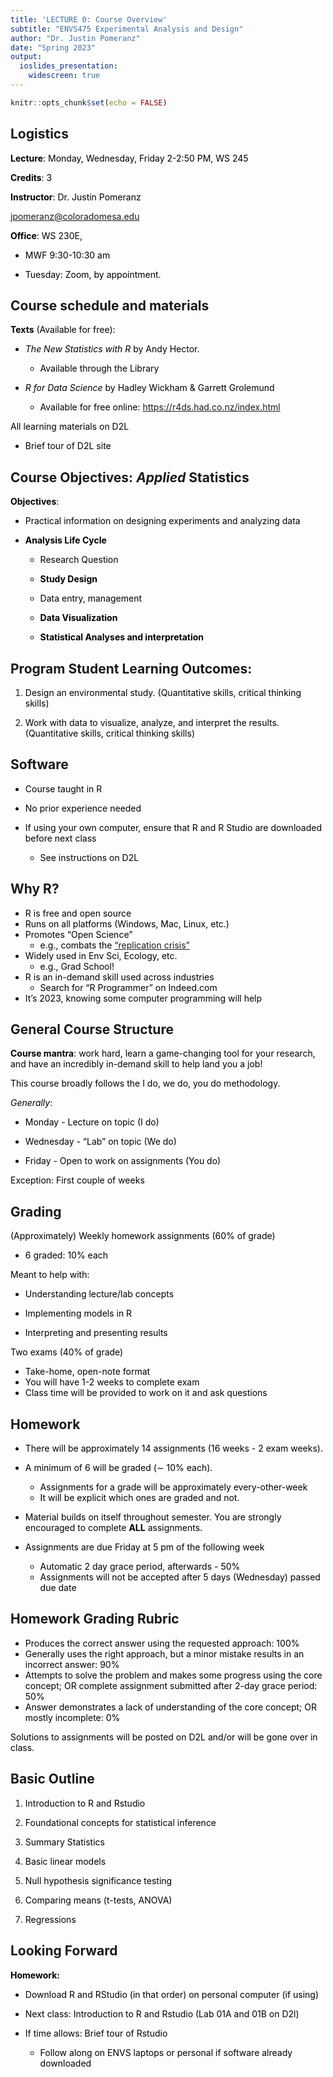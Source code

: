 ```yaml
---
title: 'LECTURE 0: Course Overview'
subtitle: "ENVS475 Experimental Analysis and Design"
author: "Dr. Justin Pomeranz"
date: "Spring 2023"
output: 
  ioslides_presentation:
    widescreen: true
---
```


```r
knitr::opts_chunk$set(echo = FALSE)
```

<style type="text/css">
body p {
  color: #000000;
}
ul {
  color: #000000;
}
</style>

## Logistics

**Lecture**: Monday, Wednesday, Friday 2-2:50 PM, WS 245  

**Credits**: 3  

**Instructor**: Dr. Justin Pomeranz

[jpomeranz@coloradomesa.edu](jpomeranz@coloradomesa.edu)

**Office**: WS 230E, 

* MWF 9:30-10:30 am

* Tuesday: Zoom, by appointment.


## Course schedule and materials

**Texts** (Available for free):

* *The New Statistics with R* by Andy Hector.

  + Available through the Library

* *R for Data Science* by Hadley Wickham & Garrett Grolemund

  + Available for free online: [https://r4ds.had.co.nz/index.html](https://r4ds.had.co.nz/index.html)

All learning materials on D2L

* Brief tour of D2L site

## Course Objectives: *Applied* Statistics

**Objectives**: 

* Practical information on designing experiments and analyzing data 

* **Analysis Life Cycle**

  + Research Question
  
  + **Study Design**
  
  + Data entry, management
  
  + **Data Visualization**
  
  + **Statistical Analyses and interpretation**
  

## Program Student Learning Outcomes: 

1. Design an environmental study. (Quantitative skills, critical thinking skills)

2.  Work with data to visualize, analyze, and interpret the results. (Quantitative skills, critical thinking skills)

## Software

* Course taught in R

* No prior experience needed

* If using your own computer, ensure that R and R Studio are downloaded before next class
  
  + See instructions on D2L
  
## Why R?

* R is free and open source
* Runs on all platforms (Windows, Mac, Linux, etc.)
* Promotes "Open Science"
  + e.g., combats the ["replication crisis"](https://en.wikipedia.org/wiki/Replication_crisis)
* Widely used in Env Sci, Ecology, etc.
  + e.g., Grad School!
* R is an in-demand skill used across industries
  + Search for "R Programmer" on Indeed.com
* It's 2023, knowing some computer programming will help

## General Course Structure

**Course mantra**: work hard, learn a game-changing tool for your research, and have an incredibly in-demand skill to help land you a job!

This course broadly follows the I do, we do, you do methodology. 

*Generally*:

* Monday - Lecture on topic (I do)

* Wednesday - "Lab" on topic (We do)

* Friday - Open to work on assignments (You do)

Exception: First couple of weeks

## Grading

(Approximately) Weekly homework assignments (60% of grade) 

* 6 graded: 10% each

Meant to help with:

* Understanding lecture/lab concepts
      
* Implementing models in R
      
* Interpreting and presenting results

Two exams (40% of grade)

* Take-home, open-note format
* You will have 1-2 weeks to complete exam
* Class time will be provided to work on it and ask questions
  
## Homework
* There will be approximately 14 assignments (16 weeks - 2 exam weeks). 
* A minimum of 6 will be graded ($\sim$ 10% each).
  + Assignments for a grade will be approximately every-other-week
  + It will be explicit which ones are graded and not. 

* Material builds on itself throughout semester. You are strongly encouraged to complete **ALL** assignments. 

* Assignments are due Friday at 5 pm of the following week
  + Automatic 2 day grace period, afterwards - 50% 
  + Assignments will not be accepted after 5 days (Wednesday) passed due date 
  
## Homework Grading Rubric
* Produces the correct answer using the requested approach: 100%
* Generally uses the right approach, but a minor mistake results in an incorrect answer: 90%
* Attempts to solve the problem and makes some progress using the core concept; OR complete assignment submitted after 2-day grace period: 50%
* Answer demonstrates a lack of understanding of the core concept; OR mostly incomplete: 0%

Solutions to assignments will be posted on D2L and/or will be gone over in class. 

## Basic Outline

1) Introduction to R and Rstudio

2) Foundational concepts for statistical inference

3) Summary Statistics

4) Basic linear models

5) Null hypothesis significance testing

6) Comparing means (t-tests, ANOVA)

7) Regressions 

## Looking Forward

**Homework:**

* Download R and RStudio (in that order) on personal computer (if using)

* Next class: Introduction to R and Rstudio (Lab 01A and 01B on D2l)
  
* If time allows: Brief tour of Rstudio
  + Follow along on ENVS laptops or personal if software already downloaded
